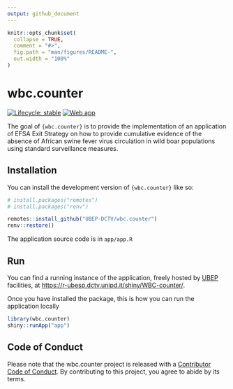 ```yaml
---
output: github_document
---
```


<!-- README.md is generated from README.Rmd. Please edit that file -->

```r
knitr::opts_chunk$set(
  collapse = TRUE,
  comment = "#>",
  fig.path = "man/figures/README-",
  out.width = "100%"
)
```

# wbc.counter

<!-- badges: start -->
[![Lifecycle: stable](https://img.shields.io/badge/lifecycle-stable-brightgreen.svg)](https://lifecycle.r-lib.org/articles/stages.html#stable)
[![Web app](https://img.shields.io/badge/WEB-App-red.svg)](https://r-ubesp.dctv.unipd.it/shiny/WBC-counter/)
<!-- badges: end -->

The goal of `{wbc.counter}` is to provide the implementation of an
application of EFSA Exit Strategy on how to provide cumulative evidence
of the absence of African swine fever virus circulation in wild boar
populations using standard surveillance measures.

## Installation

You can install the development version of `{wbc.counter}` like so:

``` r
# install.packages("remotes")
# install.packages("renv")

remotes::install_github("UBEP-DCTV/wbc.counter")
renv::restore()
```

The application source code is in `app/app.R`


## Run


You can find a running instance of the application, freely hosted by [UBEP](https://www.unipd-ubep.it/) facilities, at [https://r-ubesp.dctv.unipd.it/shiny/WBC-counter/](https://r-ubesp.dctv.unipd.it/shiny/WBC-counter/).

Once you have installed the package, this is how you can run the
application locally

``` r
library(wbc.counter)
shiny::runApp("app")
```

## Code of Conduct

Please note that the wbc.counter project is released with a [Contributor Code of Conduct](https://contributor-covenant.org/version/2/1/CODE_OF_CONDUCT.html). By contributing to this project, you agree to abide by its terms.
